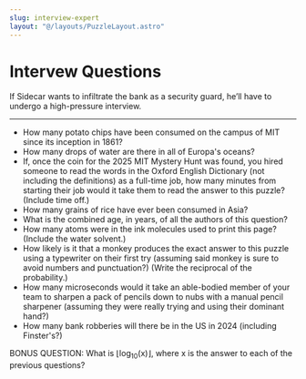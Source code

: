 ```yaml
---
slug: interview-expert
layout: "@/layouts/PuzzleLayout.astro"
---
```


# Intervew Questions

<div class="italic">
If Sidecar wants to infiltrate the bank as a security guard, he’ll have to undergo a high-pressure interview.
</div>

<hr></hr>

<ul>
    <li>How many potato chips have been consumed on the campus of MIT since its inception in 1861?</li>
    <li>How many drops of water are there in all of Europa's oceans?</li>
    <li>If, once the coin for the 2025 MIT Mystery Hunt was found, you hired someone to read the words in the Oxford English Dictionary (not including the definitions) as a full-time job, how many minutes from starting their job would it take them to read the answer to this puzzle? (Include time off.)</li>
    <li>How many grains of rice have ever been consumed in Asia?</li>
    <li>What is the combined age, in years, of all the authors of this question?</li>
    <li>How many atoms were in the ink molecules used to print this page? (Include the water solvent.)</li>
    <li>How likely is it that a monkey produces the exact answer to this puzzle using a typewriter on their first try (assuming said monkey is sure to avoid numbers and punctuation?) (Write the reciprocal of the probability.)</li>
    <li>How many microseconds would it take an able-bodied member of your team to sharpen a pack of pencils down to nubs with a manual pencil sharpener (assuming they were really trying and using their dominant hand?)</li>
    <li>How many bank robberies will there be in the US in 2024 (including Finster's?)</li>
</ul>
BONUS QUESTION: What is ⌊log<sub>10</sub>(x)⌋, where x is the answer to each of the previous questions?